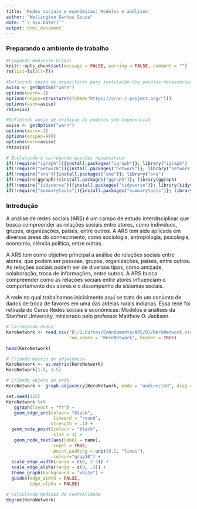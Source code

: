 ```yaml
---
title: 'Redes sociais e econômicas: Modelos e análises'
author: "Wellington Santos Souza"
date: "`r Sys.Date()`"
output: html_document
---
```

### Preparando o ambiente de trabalho
```r
#Limpando Ambiente Global
knitr::opts_chunk$set(message = FALSE, warning = FALSE, comment = "")
rm(list=ls(all=T))
```

```r
#Definindo opção de repositório para instalacão dos pacotes necessários
aviso <- getOption("warn")
options(warn=-1)
options(repos=structure(c(CRAN="https://cran.r-project.org/")))
options(warn=aviso)
rm(aviso)
```

```r
#Definindo opcao de exibicao de numeros sem exponencial
aviso <- getOption("warn")
options(warn=-1)
options(scipen=999)
options(warn=aviso)
rm(aviso)
```

```r
# Instalando e carregando pacotes necessários
if(!require("igraph")){install.packages("igraph")}; library("igraph")
if(!require("network")){install.packages("network")}; library("network")
if(!require("sna")){install.packages("sna")}; library("sna")
if(!require(ggraph)){install.packages("ggraph")}; library(ggraph)
if(!require("tidyverse")){install.packages("tidyverse")}; library(tidyverse)
if(!require("summarytools")){install.packages("summarytools")}; library(summarytools)
```

### Introdução

A análise de redes sociais (ARS) é um campo de estudo interdisciplinar que busca compreender as relações sociais entre atores, como indivíduos, grupos, organizações, países, entre outros. A ARS tem sido aplicada em diversas áreas do conhecimento, como sociologia, antropologia, psicologia, economia, ciência política, entre outras.

A ARS tem como objetivo principal a análise de relações sociais entre atores, que podem ser pessoas, grupos, organizações, países, entre outros. As relações sociais podem ser de diversos tipos, como amizade, colaboração, troca de informações, entre outros. A ARS busca compreender como as relações sociais entre atores influenciam o comportamento dos atores e o desempenho de sistemas sociais.

A rede no qual trabalhamos inicialmente aqui se trata de um conjunto de dados de troca de favores em uma das aldeias rurais indianas. Essa rede foi retirada do Curso Redes sociais e econômicas: Modelos e análises da Stanford University, ministrado pelo professor Matthew O. Jackson.

```r
# Carregando dados
KeroNetwork <- read.csv("D:/1.Cursos/EmAndamento/ARS/01/KeroNetwork.csv", sep = ';',
                        row.names = 'KeroNetwork', header = TRUE)

head(KeroNetwork)

```
```r
# Criando matriz de adjacência
KeroNetwork <- as.matrix(KeroNetwork)
KeroNetwork[1:5, 1:5]
```

```r
# Criando objeto de rede
KeroNetwork <- graph.adjacency(KeroNetwork, mode = "undirected", diag = FALSE)
```

```r
set.seed(123)
KeroNetwork %>%
   ggraph(layout = "fr") +
   geom_edge_arc(colour= "black",
                  lineend = "round",
                 strength = .1) +
  geom_node_point(colour = "black",
                  size = 3) +
   geom_node_text(aes(label = name), 
                  repel = TRUE, 
                  point.padding = unit(0.2, "lines"), 
                  colour="gray10") +
  scale_edge_width(range = c(0, 2.5)) +
  scale_edge_alpha(range = c(0, .3)) +
  theme_graph(background = "white") +
  guides(edge_width = FALSE,
         edge_alpha = FALSE)
```
```r
# Calculando medidas de centralidade
degree(KeroNetwork)
```

```r
```

```r
```






























